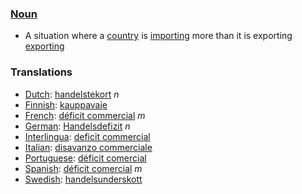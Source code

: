 ===[[Noun]]===

*A situation where a [[country]] is [[import]]ing more than it is exporting [[export]]ing

===Translations===
*[[Dutch]]: [[handelstekort]] ''n''
*[[Finnish]]: [[kauppavaje]]
*[[French]]: [[déficit commercial]] ''m''
*[[German]]: [[Handelsdefizit]] ''n''
*[[Interlingua]]: [[deficit commercial]]
*[[Italian]]: [[disavanzo commerciale]]
*[[Portuguese]]: [[déficit comercial]]
*[[Spanish]]: [[déficit comercial]] ''m''
*[[Swedish]]: [[handelsunderskott]]